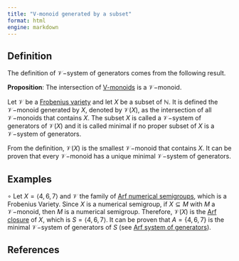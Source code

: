 ```yaml
---
title: "V-monoid generated by a subset"
format: html
engine: markdown
---
```


<!-- Sem. Num. -->

## Definition

The definition of $\mathcal{V}-$system of generators comes from the following result.

::: {.callout-note appearance="minimal"}
$\textbf{Proposition}$: The intersection of [V-monoids](V-monoid.qmd) is a $\mathcal{V}-$monoid.
:::


Let $\mathcal{V}$ be a [Frobenius variety](Frobenius-variety.qmd) and let $X$ be a subset of $\mathbb{N}$. It is defined the $\mathcal{V}-$monoid generated by $X$, denoted by $\mathcal{V}(X)$, as the intersection of all $\mathcal{V}-$monoids that contains $X$. The subset $X$ is called a $\mathcal{V}-$system of generators of $\mathcal{V}(X)$ and it is called minimal if no proper subset of $X$ is a $\mathcal{V}-$system of generators.

From the definition, $\mathcal{V}(X)$ is the smallest $\mathcal{V}-$monoid that contains $X$. It can be proven that every $\mathcal{V}-$monoid has a unique minimal $\mathcal{V}-$system of generators.



## Examples

$\circ$ Let $X = \langle 4, 6, 7 \rangle$ and $\mathcal{V}$ the family of [Arf numerical semigroups](../Families-NS/Arf-semigroup.qmd), which is a Frobenius Variety. Since $X$ is a numerical semigroup, if $X \subseteq M$ with $M$ a $\mathcal{V}-$monoid, then $M$ is a numerical semigroup. Therefore, $\mathcal{V}(X)$ is the [Arf closure](../Basic-concepts/Arf-closure.qmd) of $X$, which is $S = \langle 4, 6, 7 \rangle$. It can be proven that $A = \{4,6,7\}$ is the minimal $\mathcal{V}-$system of generators of $S$ (see [Arf system of generators](../Basic-concepts/Arf-system-of-generators.qmd)).



## References

